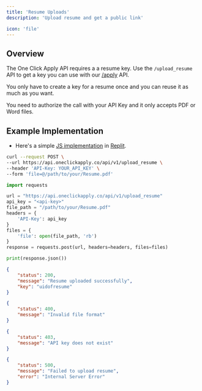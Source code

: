 ```yaml
---
title: 'Resume Uploads'
description: 'Upload resume and get a public link'

icon: 'file'
---
```


## Overview
The One Click Apply API requires a a resume key. Use the `/upload_resume` API to get a key you can use with our [/apply](https://docs.oneclickapply.co/api-reference/endpoint/apply) API. 

You only have to create a key for a resume once and you can reuse it as much as you want.

You need to authorize the call with your API Key and it only accepts PDF or Word files.

## Example Implementation
- Here's a simple [JS implementation](https://replit.com/@Marvy101/OCA-uploadresume-JS) in [Replit](https://replit.com).

<RequestExample>

```bash cURL
curl --request POST \
--url https://api.oneclickapply.co/api/v1/upload_resume \
--header 'API-Key: YOUR_API_KEY' \
--form 'file=@/path/to/your/Resume.pdf'
```

```python Python
import requests

url = "https://api.oneclickapply.co/api/v1/upload_resume"
api_key = "<api-key>"
file_path = "/path/to/your/Resume.pdf"
headers = {
    'API-Key': api_key
}
files = {
    'file': open(file_path, 'rb')
}
response = requests.post(url, headers=headers, files=files)

print(response.json())
```
</RequestExample>

<ResponseExample>

```json 200
{
    "status": 200,
    "message": "Resume uploaded successfully",
    "key": "uidofresume"
}
```
```json 400
{
    "status": 400,
    "message": "Invalid file format"
}
```
```json 403
{
    "status": 403,
    "message": "API key does not exist"
}
```
```json 500
{
    "status": 500,
    "message": "Failed to upload resume",
    "error": "Internal Server Error"
}
```
</ResponseExample>
